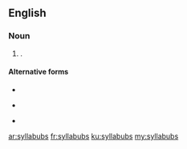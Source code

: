 ==English==

===Noun===
{{head|en|noun plural form}}

# {{plural of|syllabub|lang=en}}.

====Alternative forms====
* {{l|en|sillabubs}}
* {{l|en|sillibubs}} {{qualifier|obsolete}}
* {{l|en|sullabubs}}

[[ar:syllabubs]]
[[fr:syllabubs]]
[[ku:syllabubs]]
[[my:syllabubs]]